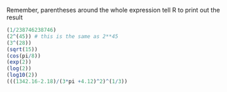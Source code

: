 Remember, parentheses around the whole expression tell R to print out the result


```r
(1/238746238746)
(2^(45)) # this is the same as 2**45
(3^(28))
(sqrt(15))
(cos(pi/8))
(exp(2))
(log(2))
(log10(2))
(((1342.16-2.18)/(3*pi +4.12)^2)^(1/3))
```

